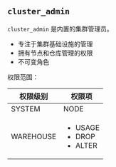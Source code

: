## `cluster_admin`

`cluster_admin` 是内置的集群管理员。

- 专注于集群基础设施的管理
- 拥有节点和仓库管理的权限
- 不可变角色

权限范围：

| 权限级别         | 权限项         |
| ---------------- | -------------- |
| SYSTEM           | NODE           |
| WAREHOUSE        | <ul><li>USAGE</li><li>DROP</li><li>ALTER</li></ul> |